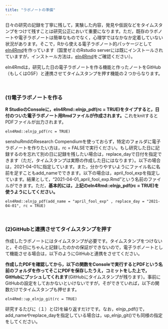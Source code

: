 ```yaml
---
title: "ラボノートの準備"
---
```


日々の研究の記録を丁寧に残して，実験した内容，発見や仮説などをタイムスタンプをつけて残すことは研究公正において重要になります。ただ，既存のラボノートや電子ラボノートは簡単なものでなく，心理学ではなかなか定着していない状況があります。そこで，Rから使える電子ラボノート的パッケージとして<a href="https://github.com/ykunisato/eln4Rmd" target="_blank">eln4Rmd</a>を作っています（国里ゼミのRstudio serverには既にインストールされていますが，インストール方法は，<a href="https://github.com/ykunisato/eln4Rmd" target="_blank">eln4Rmd</a>をご確認ください）。

eln4Rmdは，研究した日の電子ラボノートを作る機能と作ったノートをGitHub（もしくはOSF）と連携させてタイムスタンプを押す機能の２つからなります。

<br />

### (1)電子ラボノートを作る

**R StudioのConsoleに，eln4Rmd::elnjp_pdf(rc = TRUE)をタイプすると，日付のついた電子ラボノート用Rmdファイルが作成されます。**これをknitするとPDFファイルが出力されます。

``` 
eln4Rmd::elnjp_pdf(rc = TRUE)
```

senshuRmdのResearch Compendiumを使っておらず，特定のフォルダに電子ラボノートを作りたい方は，rc = FALSEで実行ください。もし研究した日に記録するのを忘れて別の日に記録を残したい場合は，replace_dayで日付を指定できます（ただ，タイムスタンプは実際の作成した日にはなります）。以下の場合は，2021-04-01に指定しています。また，分かりやすいようにファイル名に名前を足すこともadd_nameでできます。以下の場合は，april_fool_expを指定しています。結果として，"2021-04-01_april_fool_exp.Rmd"という名前のファイルができます。ただ，**基本的には，上記のeln4Rmd::elnjp_pdf(rc = TRUE)を使うようにしてください。**

``` 
eln4Rmd::elnjp_pdf(add_name = "april_fool_exp" , replace_day = "2021-04-01", rc = TRUE)
```

<br />

### (2)GitHubと連携させてタイムスタンプを押す

作成したラボノートにはタイムスタンプが必要です。タイムスタンプをつけないと，その日にちゃんと記録したのかの保証ができないので，電子ラボノートとして機能させる場合は，以下のようにGitHubと連携をさせてください。

**作成したPDFを確認してから，以下の関数をConsoleで実行するとPDFという名前のフォルダを作ってそこにPDFを保存したうえ，コミットをした上で，GitHubにプッシュしてくれます**(GitHubにタイムスタンプが残ります）。事前にGitHubの設定をしておかないといけないですが，そができていれば，以下の関数だけでタイムスタンプも押せます。

``` 
eln4Rmd::up_elnjp_git(rc = TRUE)
```

研究するたびに（１）と(2)を繰り返すだけです。なお，elnjp_pdf()で，add_nameやreplace_dayを指定している場合は，up_elnjp_git()でも同様の指定をしてください。